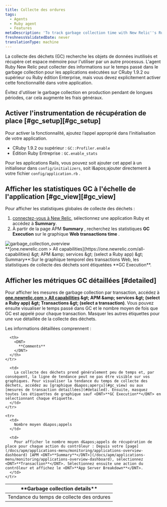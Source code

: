 ```yaml
---
title: Collecte des ordures
tags:
  - Agents
  - Ruby agent
  - Features
metaDescription: 'To track garbage collection time with New Relic''s Ruby agent, use GC::Profiler.enable (CRuby 1.9.2 or higher) or GC.enable_stats (REE).'
freshnessValidatedDate: never
translationType: machine
---
```


La collecte des déchets (GC) recherche les objets de données inutilisés et récupère cet espace mémoire pour l&apos;utiliser par un autre processus. L&apos;agent Ruby New Relic peut collecter des informations sur le temps passé dans le garbage collection pour les applications exécutées sur CRuby 1.9.2 ou supérieur ou Ruby édition Enterprise, mais vous devez explicitement activer cette fonctionnalité dans votre application.

<Callout variant="important">
  Évitez d&apos;utiliser le garbage collection en production pendant de longues périodes, car cela augmente les frais généraux.
</Callout>

## Activer l&apos;instrumentation de récupération de place [#gc\_setup][#gc_setup]

Pour activer la fonctionnalité, ajoutez l’appel approprié dans l’initialisation de votre application.

* CRuby 1.9.2 ou supérieur : `GC::Profiler.enable`
* Édition Ruby Entreprise : `GC.enable_stats`

Pour les applications Rails, vous pouvez soit ajouter cet appel à un initialiseur dans `config/initializers`, soit l&amp;apos;ajouter directement à votre fichier `config/application.rb` .

## Afficher les statistiques GC à l&apos;échelle de l&apos;application [#gc\_view][#gc_view]

Pour afficher les statistiques globales de collecte des déchets :

1. [connectez-vous à New Relic](https://one.newrelic.com), sélectionnez une application Ruby et accédez à <DNT>**Summary**</DNT>.
2. À partir de la page APM <DNT>**Summary**</DNT> , recherchez les statistiques <DNT>**GC Execution**</DNT> sur le graphique <DNT>**Web transactions time**</DNT> .

<img title="garbage_collection_overview" alt="garbage_collection_overview" src="/images/apm_screenshot-full_garbage-collection-transaction.webp" />

<figcaption>
  <DNT>**[one.newrelic.com &gt; All capabilities](https://one.newrelic.com/all-capabilities) &amp;gt; APM &amp;amp; services &amp;gt; (select a Ruby app) &amp;gt; Summary**</DNT>:Sur le graphique temporel des transactions Web, les statistiques de collecte des déchets sont étiquetées <DNT>**GC Execution**</DNT>.
</figcaption>

## Afficher les métriques GC détaillées [#detailed]

Pour afficher les mesures de garbage collection par transaction, accédez à <DNT>**[one.newrelic.com &gt; All capabilities](https://one.newrelic.com/all-capabilities) &amp;gt; APM &amp;amp; services &amp;gt; (select a Ruby app) &amp;gt; Transactions &amp;gt; (select a transaction)**</DNT>. Vous pouvez ensuite visualiser le temps passé dans GC et le nombre moyen de fois que GC est appelé pour chaque transaction. Masquer les autres étiquettes pour une vue détaillée de la collecte des déchets.

Les informations détaillées comprennent :

<table>
  <thead>
    <tr>
      <th width={200}>
        <DNT>
          **Garbage collection details**
        </DNT>
      </th>

      <th>
        <DNT>
          **Comments**
        </DNT>
      </th>
    </tr>
  </thead>

  <tbody>
    <tr>
      <td>
        Tendance du temps de collecte des ordures
      </td>

      <td>
        La collecte des déchets prend généralement peu de temps et, par conséquent, la ligne de tendance peut ne pas être visible sur vos graphiques. Pour visualiser la tendance du temps de collecte des déchets, accédez au [graphique d&apos;aperçu](#gc_view) ou aux [mesures de transaction détaillées](#detailed). Ensuite, masquez toutes les étiquettes de graphique sauf <DNT>**GC Execution**</DNT> en sélectionnant chaque étiquette.
      </td>
    </tr>

    <tr>
      <td>
        Nombre moyen d&apos;appels
      </td>

      <td>
        Pour afficher le nombre moyen d&apos;appels de récupération de place pour chaque action du contrôleur : Depuis votre [page](/docs/apm/applications-menu/monitoring/applications-overview-dashboard) [APM <DNT>**Summary**</DNT>](/docs/apm/applications-menu/monitoring/applications-overview-dashboard), sélectionnez <DNT>**Transaction**</DNT>. Sélectionnez ensuite une action du contrôleur et affichez le <DNT>**App Server Breakdown**</DNT>.
      </td>
    </tr>
  </tbody>
</table>